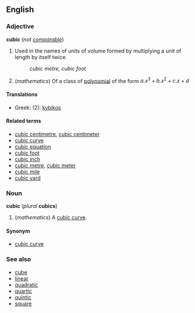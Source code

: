 ==English==
===Adjective===
'''cubic''' (''not [[comparable]]'')
# Used in the names of units of volume formed by multiplying a unit of length by itself twice. <!--note: this is correct; although there are three factors, there are only two multiplications-->
#:''cubic metre, cubic foot''
#(''mathematics'') Of a class of [[polynomial]] of the form <math> a.x^3 + b.x^2 + c.x + d </math>

====Translations====
*Greek: (2): [[kybikos]]

====Related terms====
*[[cubic centimetre]], [[cubic centimeter]]
*[[cubic curve]]
*[[cubic equation]]
*[[cubic foot]]
*[[cubic inch]]
*[[cubic metre]], [[cubic meter]]
*[[cubic mile]]
*[[cubic yard]]

===Noun===
'''cubic''' (''plural'' '''cubics''')

#(''mathematics'') A [[cubic curve]].

====Synonym====
*[[cubic curve]]

===See also===
*[[cube]]
*[[linear]]
*[[quadratic]]
*[[quartic]]
*[[quintic]]
*[[square]]